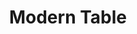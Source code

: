 ---
title: "Modern Table"
meta_title: "Modern Table craft"
description: "Craft de Modern Table"
rank: "a"
draft: false
name: "Modern Table"
recipe_img: "https://wiki.pokexgames.com/images/0/03/Modern_Table1.png"
level: 84
craft_time: 86400
result: 1
value_npc: 1
ingredients:
  - name: "Black Dye"
    quantity: 6
    item_img: "https://wiki.pokexgames.com/images/4/4c/Black_Dye.png"
    value_npc: 1
  - name: "Blue Dye"
    quantity: 6
    item_img: "https://wiki.pokexgames.com/images/c/c9/Blue_Dye.png"
    value_npc: 1
  - name: "Planks"
    quantity: 80
    item_img: "https://wiki.pokexgames.com/images/b/b9/Planks.png"
    value_npc: 1
---